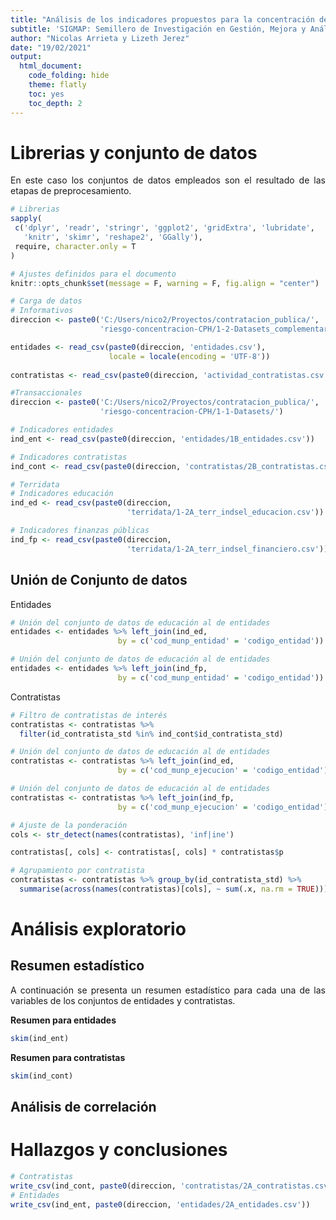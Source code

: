 ```yaml
---
title: "Análisis de los indicadores propuestos para la concentración de los actores en CPH"
subtitle: 'SIGMAP: Semillero de Investigación en Gestión, Mejora y Análisis de Procesos'
author: "Nicolas Arrieta y Lizeth Jerez"
date: "19/02/2021"
output:
  html_document: 
    code_folding: hide
    theme: flatly
    toc: yes
    toc_depth: 2
---
```


<style>
body {
text-align: justify}
</style>

# Librerias y conjunto de datos

En este caso los conjuntos de datos empleados son el resultado de las etapas de preprocesamiento.

```r
# Librerias
sapply(
 c('dplyr', 'readr', 'stringr', 'ggplot2', 'gridExtra', 'lubridate',
   'knitr', 'skimr', 'reshape2', 'GGally'), 
 require, character.only = T
)

# Ajustes definidos para el documento
knitr::opts_chunk$set(message = F, warning = F, fig.align = "center")

# Carga de datos
# Informativos
direccion <- paste0('C:/Users/nico2/Proyectos/contratacion_publica/',
                    'riesgo-concentracion-CPH/1-2-Datasets_complementarios/')

entidades <- read_csv(paste0(direccion, 'entidades.csv'),
                      locale = locale(encoding = 'UTF-8'))
  
contratistas <- read_csv(paste0(direccion, 'actividad_contratistas.csv'))

#Transaccionales
direccion <- paste0('C:/Users/nico2/Proyectos/contratacion_publica/',
                    'riesgo-concentracion-CPH/1-1-Datasets/')

# Indicadores entidades
ind_ent <- read_csv(paste0(direccion, 'entidades/1B_entidades.csv'))

# Indicadores contratistas
ind_cont <- read_csv(paste0(direccion, 'contratistas/2B_contratistas.csv'))

# Terridata
# Indicadores educación
ind_ed <- read_csv(paste0(direccion,
                          'terridata/1-2A_terr_indsel_educacion.csv'))

# Indicadores finanzas públicas
ind_fp <- read_csv(paste0(direccion,
                          'terridata/1-2A_terr_indsel_financiero.csv'))
```

## Unión de Conjunto de datos

Entidades

```r
# Unión del conjunto de datos de educación al de entidades
entidades <- entidades %>% left_join(ind_ed, 
                        by = c('cod_munp_entidad' = 'codigo_entidad'))

# Unión del conjunto de datos de educación al de entidades
entidades <- entidades %>% left_join(ind_fp, 
                        by = c('cod_munp_entidad' = 'codigo_entidad'))
```

Contratistas

```r
# Filtro de contratistas de interés
contratistas <- contratistas %>% 
  filter(id_contratista_std %in% ind_cont$id_contratista_std)

# Unión del conjunto de datos de educación al de entidades
contratistas <- contratistas %>% left_join(ind_ed, 
                        by = c('cod_munp_ejecucion' = 'codigo_entidad'))

# Unión del conjunto de datos de educación al de entidades
contratistas <- contratistas %>% left_join(ind_fp, 
                        by = c('cod_munp_ejecucion' = 'codigo_entidad'))

# Ajuste de la ponderación
cols <- str_detect(names(contratistas), 'inf|ine')

contratistas[, cols] <- contratistas[, cols] * contratistas$p

# Agrupamiento por contratista
contratistas <- contratistas %>% group_by(id_contratista_std) %>% 
  summarise(across(names(contratistas)[cols], ~ sum(.x, na.rm = TRUE)))
```


# Análisis exploratorio

## Resumen estadístico

A continuación se presenta un resumen estadístico para cada una de las variables de los conjuntos de entidades y contratistas.

**Resumen para entidades**

```r
skim(ind_ent)
```

**Resumen para contratistas**

```r
skim(ind_cont)
```

## Análisis de correlación



# Hallazgos y conclusiones


```r
# Contratistas
write_csv(ind_cont, paste0(direccion, 'contratistas/2A_contratistas.csv'))
# Entidades
write_csv(ind_ent, paste0(direccion, 'entidades/2A_entidades.csv'))
```

